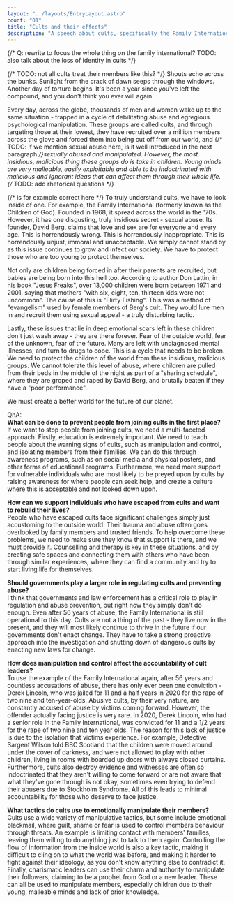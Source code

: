 ```yaml
---
layout: "../layouts/EntryLayout.astro"
count: "01"
title: "Cults and their effects"
description: "A speech about cults, specifically the Family International"
---
```


{/* Q: rewrite to focus the whole thing on the family international? TODO: also talk about the loss of identity in cults */}

{/* TODO: not all cults treat their members like this? */}
Shouts echo across the bunks. Sunlight from the crack of dawn seeps through the windows. Another day of torture begins. It's been a year since you've left the compound, and you don't think you ever will again.

Every day, across the globe, thousands of men and women wake up to the same situation - trapped in a cycle of debilitating abuse and egregious psychological manipulation. These groups are called cults, and through targeting those at their lowest, they have recruited over a million members across the glove and forced them into being cut off from our world, and {/* TODO: if we mention sexual abuse here, is it well introduced in the next paragraph */}sexually abused and manipulated. However, the most insidious, malicious thing these groups do is take in children. Young minds are very malleable, easily exploitable and able to be indoctrinated with malicious and ignorant ideas that can affect them through their whole life.
{/* TODO: add rhetorical questions */}

{/* is for example correct here */}
To truly understand cults, we have to look inside of one. For example, the Family International (formerly known as the Children of God). Founded in 1968, it spread across the world in the '70s. However, it has one disgusting, truly insidious secret - sexual abuse. Its founder, David Berg, claims that love and sex are for everyone and every age. This is horrendously wrong. This is horrendously inappropriate. This is horrendously unjust, immoral and unacceptable. We simply cannot stand by as this issue continues to grow and infect our society. We have to protect those who are too young to protect themselves.

Not only are children being forced in after their parents are recruited, but babies are being born into this hell too. According to author Don Lattin, in his book "Jesus Freaks", over 13,000 children were born between 1971 and 2001, saying that mothers "with six, eight, ten, thirteen kids were not uncommon". The cause of this is "Flirty Fishing". This was a method of "evangelism" used by female members of Berg's cult. They would lure men in and recruit them using sexual appeal - a truly disturbing tactic.

Lastly, these issues that lie in deep emotional scars left in these children don't just wash away - they are there forever. Fear of the outside world, fear of the unknown, fear of the future. Many are left with undiagnosed mental illnesses, and turn to drugs to cope. This is a cycle that needs to be broken. We need to protect the children of the world from these insidious, malicious groups. We cannot tolerate this level of abuse, where children are pulled from their beds in the middle of the night as part of a "sharing schedule", where they are groped and raped by David Berg, and brutally beaten if they have a "poor performance".

We must create a better world for the future of our planet.

QnA:<br />
**What can be done to prevent people from joining cults in the first place?**<br />
If we want to stop people from joining cults, we need a multi-faceted approach. Firstly, education is extremely important. We need to teach people about the warning signs of cults, such as manipulation and control, and isolating members from their families. We can do this through awareness programs, such as on social media and physical posters, and other forms of educational programs. Furthermore, we need more support for vulnerable individuals who are most likely to be preyed upon by cults by raising awareness for where people can seek help, and create a culture where this is acceptable and not looked down upon.

**How can we support individuals who have escaped from cults and want to rebuild their lives?**<br />
People who have escaped cults face significant challenges simply just accustoming to the outside world. Their trauma and abuse often goes overlooked by family members and trusted friends. To help overcome these problems, we need to make sure they know that support is there, and we must provide it. Counselling and therapy is key in these situations, and by creating safe spaces and connecting them with others who have been through similar experiences, where they can find a community and try to start living life for themselves.

**Should governments play a larger role in regulating cults and preventing abuse?**<br />
I think that governments and law enforcement has a critical role to play in regulation and abuse prevention, but right now they simply don't do enough. Even after 56 years of abuse, the Family International is still operational to this day. Cults are not a thing of the past - they live now in the present, and they will most likely continue to thrive in the future if our governments don't enact change. They have to take a strong proactive approach into the investigation and shutting down of dangerous cults by enacting new laws for change.

**How does manipulation and control affect the accountability of cult leaders?**<br />
To use the example of the Family International again, after 56 years and countless accusations of abuse, there has only ever been one conviction - Derek Lincoln, who was jailed for 11 and a half years in 2020 for the rape of two nine and ten-year-olds. Abusive cults, by their very nature, are constantly accused of abuse by victims coming forward. However, the offender actually facing justice is very rare. In 2020, Derek Lincoln, who had a senior role in the Family International, was convicted for 11 and a 1/2 years for the rape of two nine and ten year olds. The reason for this lack of justice is due to the isolation that victims experience. For example, Detective Sargent Wilson told BBC Scotland that the children were moved around under the cover of darkness, and were not allowed to play with other children, living in rooms with boarded up doors with always closed curtains. Furthermore, cults also destroy evidence and witnesses are often so indoctrinated that they aren't willing to come forward or are not aware that what they've gone through is not okay, sometimes even trying to defend their abusers due to Stockholm Syndrome. All of this leads to minimal accountability for those who deserve to face justice.

**What tactics do cults use to emotionally manipulate their members?**<br />
Cults use a wide variety of manipulative tactics, but some include emotional blackmail, where guilt, shame or fear is used to control members behaviour through threats. An example is limiting contact with members' families, leaving them willing to do anything just to talk to them again. Controlling the flow of information from the inside world is also a key tactic, making it difficult to cling on to what the world was before, and making it harder to fight against their ideology, as you don't know anything else to contradict it. Finally, charismatic leaders can use their charm and authority to manipulate their followers, claiming to be a prophet from God or a new leader. These can all be used to manipulate members, especially children due to their young, malleable minds and lack of prior knowledge.
